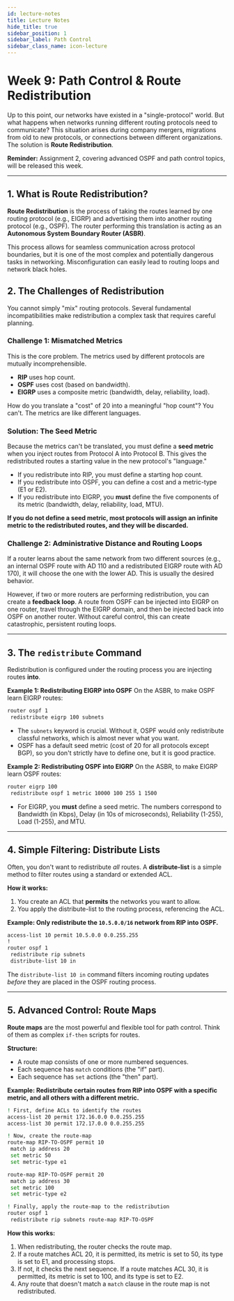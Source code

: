 ```yaml
---
id: lecture-notes 
title: Lecture Notes
hide_title: true
sidebar_position: 1
sidebar_label: Path Control
sidebar_class_name: icon-lecture
---
```


<ModuleBanner />

# Week 9: Path Control & Route Redistribution

Up to this point, our networks have existed in a "single-protocol" world. But what happens when networks running different routing protocols need to communicate? This situation arises during company mergers, migrations from old to new protocols, or connections between different organizations. The solution is **Route Redistribution**.

**Reminder:** Assignment 2, covering advanced OSPF and path control topics, will be released this week.

---

## 1. What is Route Redistribution?

**Route Redistribution** is the process of taking the routes learned by one routing protocol (e.g., EIGRP) and advertising them into another routing protocol (e.g., OSPF). The router performing this translation is acting as an **Autonomous System Boundary Router (ASBR)**.

This process allows for seamless communication across protocol boundaries, but it is one of the most complex and potentially dangerous tasks in networking. Misconfiguration can easily lead to routing loops and network black holes.

## 2. The Challenges of Redistribution

You cannot simply "mix" routing protocols. Several fundamental incompatibilities make redistribution a complex task that requires careful planning.

### Challenge 1: Mismatched Metrics
This is the core problem. The metrics used by different protocols are mutually incomprehensible.
- **RIP** uses hop count.
- **OSPF** uses cost (based on bandwidth).
- **EIGRP** uses a composite metric (bandwidth, delay, reliability, load).

How do you translate a "cost" of 20 into a meaningful "hop count"? You can't. The metrics are like different languages.

### Solution: The Seed Metric
Because the metrics can't be translated, you must define a **seed metric** when you inject routes from Protocol A into Protocol B. This gives the redistributed routes a starting value in the new protocol's "language."

- If you redistribute into RIP, you must define a starting hop count.
- If you redistribute into OSPF, you can define a cost and a metric-type (E1 or E2).
- If you redistribute into EIGRP, you **must** define the five components of its metric (bandwidth, delay, reliability, load, MTU).

**If you do not define a seed metric, most protocols will assign an infinite metric to the redistributed routes, and they will be discarded.**

### Challenge 2: Administrative Distance and Routing Loops
If a router learns about the same network from two different sources (e.g., an internal OSPF route with AD 110 and a redistributed EIGRP route with AD 170), it will choose the one with the lower AD. This is usually the desired behavior.

However, if two or more routers are performing redistribution, you can create a **feedback loop**. A route from OSPF can be injected into EIGRP on one router, travel through the EIGRP domain, and then be injected back into OSPF on another router. Without careful control, this can create catastrophic, persistent routing loops.

---

## 3. The `redistribute` Command

Redistribution is configured under the routing process you are injecting routes **into**.

**Example 1: Redistributing EIGRP into OSPF**
On the ASBR, to make OSPF learn EIGRP routes:
```bash
router ospf 1
 redistribute eigrp 100 subnets
```
- The `subnets` keyword is crucial. Without it, OSPF would only redistribute classful networks, which is almost never what you want.
- OSPF has a default seed metric (cost of 20 for all protocols except BGP), so you don't strictly have to define one, but it is good practice.

**Example 2: Redistributing OSPF into EIGRP**
On the ASBR, to make EIGRP learn OSPF routes:
```bash
router eigrp 100
 redistribute ospf 1 metric 10000 100 255 1 1500
```
- For EIGRP, you **must** define a seed metric. The numbers correspond to Bandwidth (in Kbps), Delay (in 10s of microseconds), Reliability (1-255), Load (1-255), and MTU.

---

## 4. Simple Filtering: Distribute Lists

Often, you don't want to redistribute *all* routes. A **distribute-list** is a simple method to filter routes using a standard or extended ACL.

**How it works:**
1. You create an ACL that **permits** the networks you want to allow.
2. You apply the distribute-list to the routing process, referencing the ACL.

**Example: Only redistribute the `10.5.0.0/16` network from RIP into OSPF.**
```bash
access-list 10 permit 10.5.0.0 0.0.255.255
!
router ospf 1
 redistribute rip subnets
 distribute-list 10 in
```
The `distribute-list 10 in` command filters incoming routing updates *before* they are placed in the OSPF routing process.

---

## 5. Advanced Control: Route Maps

**Route maps** are the most powerful and flexible tool for path control. Think of them as complex `if-then` scripts for routes.

**Structure:**
- A route map consists of one or more numbered sequences.
- Each sequence has `match` conditions (the "if" part).
- Each sequence has `set` actions (the "then" part).

**Example: Redistribute certain routes from RIP into OSPF with a specific metric, and all others with a different metric.**
```bash
! First, define ACLs to identify the routes
access-list 20 permit 172.16.0.0 0.0.255.255
access-list 30 permit 172.17.0.0 0.0.255.255

! Now, create the route-map
route-map RIP-TO-OSPF permit 10
 match ip address 20
 set metric 50
 set metric-type e1

route-map RIP-TO-OSPF permit 20
 match ip address 30
 set metric 100
 set metric-type e2

! Finally, apply the route-map to the redistribution
router ospf 1
 redistribute rip subnets route-map RIP-TO-OSPF
```
**How this works:**
1. When redistributing, the router checks the route map.
2. If a route matches ACL 20, it is permitted, its metric is set to 50, its type is set to E1, and processing stops.
3. If not, it checks the next sequence. If a route matches ACL 30, it is permitted, its metric is set to 100, and its type is set to E2.
4. Any route that doesn't match a `match` clause in the route map is not redistributed.
